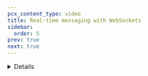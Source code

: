 ```yaml
---
pcx_content_type: video
title: Real-time messaging with WebSockets
sidebar:
  order: 5
prev: true
next: true
---
```



<Stream
	videoId="a02e5f9e58999d96c3ec9dbb0efb9707"
	videoTitle="Real-time messaging with WebSockets"
	thumbnailStartTime="2.5s"
/>

<Details header="Video series" >

<DirectoryListing folder="durable-objects/get-started/video-series" />

</Details>
